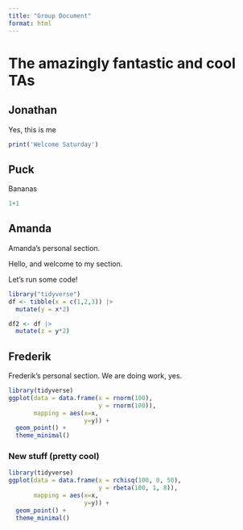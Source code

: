 ```yaml
---
title: "Group Document"
format: html
---
```


# The amazingly fantastic and cool TAs

## Jonathan

Yes, this is me

```r
print('Welcome Saturday')
```

## Puck

Bananas

```r
1+1
```

## Amanda

Amanda's personal section.

Hello, and welcome to my section.

Let's run some code!

```r
library("tidyverse")
df <- tibble(x = c(1,2,3)) |> 
  mutate(y = x*2)
```

```r
df2 <- df |> 
  mutate(z = y*2)
```

## Frederik

Frederik's personal section. We are doing work, yes.

```r
library(tidyverse)
ggplot(data = data.frame(x = rnorm(100),
                         y = rnorm(100)),
       mapping = aes(x=x,
                     y=y)) + 
  geom_point() +
  theme_minimal()
```

### New stuff (pretty cool)
```r
library(tidyverse)
ggplot(data = data.frame(x = rchisq(100, 0, 50),
                         y = rbeta(100, 1, 8)),
       mapping = aes(x=x,
                     y=y)) + 
  geom_point() +
  theme_minimal()
```
